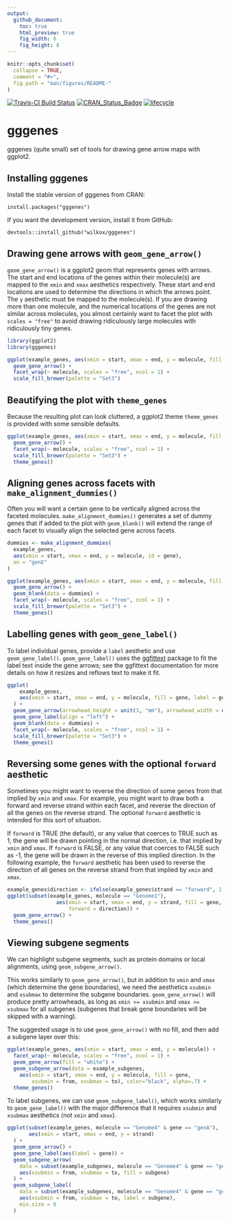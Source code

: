 ```yaml
---
output:
  github_document:
    toc: true
    html_preview: true
    fig_width: 8
    fig_height: 8
---
```


```r
knitr::opts_chunk$set(
  collapse = TRUE,
  comment = "#>",
  fig.path = "man/figures/README-"
)
```

[![Travis-CI Build Status](https://travis-ci.org/wilkox/gggenes.svg?branch=master)](https://travis-ci.org/wilkox/gggenes)
[![CRAN_Status_Badge](http://www.r-pkg.org/badges/version/gggenes)](https://cran.r-project.org/package=gggenes)
[![lifecycle](https://img.shields.io/badge/lifecycle-maturing-blue.svg)](https://www.tidyverse.org/lifecycle/#maturing)

# gggenes

gggenes (quite small) set of tools for drawing gene arrow maps with ggplot2.

## Installing gggenes

Install the stable version of gggenes from CRAN:

`install.packages("gggenes")`

If you want the development version, install it from GitHub:

`devtools::install_github("wilkox/gggenes")`

## Drawing gene arrows with `geom_gene_arrow()`

`geom_gene_arrow()` is a ggplot2 geom that represents genes with arrows. The
start and end locations of the genes within their molecule(s) are mapped to the
`xmin` and `xmax` aesthetics respectively. These start and end locations are
used to determine the directions in which the arrows point. The `y` aesthetic
must be mapped to the molecule(s). If you are drawing more than one molecule,
and the numerical locations of the genes are not similar across molecules, you
almost certainly want to facet the plot with `scales = "free"` to avoid drawing
ridiculously large molecules with ridiculously tiny genes.

```r
library(ggplot2)
library(gggenes)

ggplot(example_genes, aes(xmin = start, xmax = end, y = molecule, fill = gene)) +
  geom_gene_arrow() +
  facet_wrap(~ molecule, scales = "free", ncol = 1) +
  scale_fill_brewer(palette = "Set3")
```

## Beautifying the plot with `theme_genes`

Because the resulting plot can look cluttered, a ggplot2 theme `theme_genes`
is provided with some sensible defaults.

```r
ggplot(example_genes, aes(xmin = start, xmax = end, y = molecule, fill = gene)) +
  geom_gene_arrow() +
  facet_wrap(~ molecule, scales = "free", ncol = 1) +
  scale_fill_brewer(palette = "Set3") +
  theme_genes()
```

## Aligning genes across facets with `make_alignment_dummies()`

Often you will want a certain gene to be vertically aligned across the faceted
molecules. `make_alignment_dummies()` generates a set of dummy genes that if
added to the plot with `geom_blank()` will extend the range of each facet to
visually align the selected gene across facets.

```r
dummies <- make_alignment_dummies(
  example_genes,
  aes(xmin = start, xmax = end, y = molecule, id = gene),
  on = "genE"
)

ggplot(example_genes, aes(xmin = start, xmax = end, y = molecule, fill = gene)) +
  geom_gene_arrow() +
  geom_blank(data = dummies) +
  facet_wrap(~ molecule, scales = "free", ncol = 1) +
  scale_fill_brewer(palette = "Set3") +
  theme_genes()
```

## Labelling genes with `geom_gene_label()`

To label individual genes, provide a `label` aesthetic and use
`geom_gene_label()`. `geom_gene_label()` uses the
[ggfittext](https://github.com/wilkox/ggfittext) package to fit the label text
inside the gene arrows; see the ggfittext documentation for more details on how
it resizes and reflows text to make it fit.

```r
ggplot(
    example_genes,
    aes(xmin = start, xmax = end, y = molecule, fill = gene, label = gene)
  ) +
  geom_gene_arrow(arrowhead_height = unit(3, "mm"), arrowhead_width = unit(1, "mm")) +
  geom_gene_label(align = "left") +
  geom_blank(data = dummies) +
  facet_wrap(~ molecule, scales = "free", ncol = 1) +
  scale_fill_brewer(palette = "Set3") +
  theme_genes()
```

## Reversing some genes with the optional `forward` aesthetic

Sometimes you might want to reverse the direction of some genes from that
implied by `xmin` and `xmax`. For example, you might want to draw both a
forward and reverse strand within each facet, and reverse the direction of all
the genes on the reverse strand. The optional `forward` aesthetic is intended
for this sort of situation.

If `forward` is TRUE (the default), or any value that coerces to TRUE such as
1, the gene will be drawn pointing in the normal direction, i.e. that implied
by `xmin` and `xmax`. If `forward` is FALSE, or any value that coerces to FALSE
such as -1, the gene will be drawn in the reverse of this implied direction. In
the following example, the `forward` aesthetic has been used to reverse the
direction of all genes on the reverse strand from that implied by `xmin` and
`xmax`.

```r
example_genes$direction <- ifelse(example_genes$strand == "forward", 1, -1)
ggplot(subset(example_genes, molecule == "Genome1"),
                aes(xmin = start, xmax = end, y = strand, fill = gene,
                    forward = direction)) +
  geom_gene_arrow() +
  theme_genes()
```

## Viewing subgene segments

We can highlight subgene segments, such as protein domains or local alignments,
using `geom_subgene_arrow()`.

This works similarly to `geom_gene_arrow()`, but in addition to `xmin` and
`xmax` (which determine the gene boundaries), we need the aesthetics `xsubmin`
and `xsubmax` to determine the subgene boundaries. `geom_gene_arrow()` will
produce pretty arrowheads, as long as `xmin >= xsubmin` and `xmax >= xsubmax`
for all subgenes (subgenes that break gene boundaries will be skipped with a
warning).

The suggested usage is to use `geom_gene_arrow()` with no fill, and then add a
subgene layer over this:

```r
ggplot(example_genes, aes(xmin = start, xmax = end, y = molecule)) +
  facet_wrap(~ molecule, scales = "free", ncol = 1) +
  geom_gene_arrow(fill = "white") +
  geom_subgene_arrow(data = example_subgenes,
    aes(xmin = start, xmax = end, y = molecule, fill = gene,
        xsubmin = from, xsubmax = to), color="black", alpha=.7) +
  theme_genes()
```

To label subgenes, we can use `geom_subgene_label()`, which works similarly to
`geom_gene_label()` with the major difference that it requires `xsubmin` and
`xsubmax` aesthetics (not `xmin` and `xmax`).

```r
ggplot(subset(example_genes, molecule == "Genome4" & gene == "genA"),
       aes(xmin = start, xmax = end, y = strand)
  ) +
  geom_gene_arrow() +
  geom_gene_label(aes(label = gene)) +
  geom_subgene_arrow(
    data = subset(example_subgenes, molecule == "Genome4" & gene == "genA"),
    aes(xsubmin = from, xsubmax = to, fill = subgene)
  ) +
  geom_subgene_label(
    data = subset(example_subgenes, molecule == "Genome4" & gene == "genA"),
    aes(xsubmin = from, xsubmax = to, label = subgene),
    min.size = 0
  )
```
